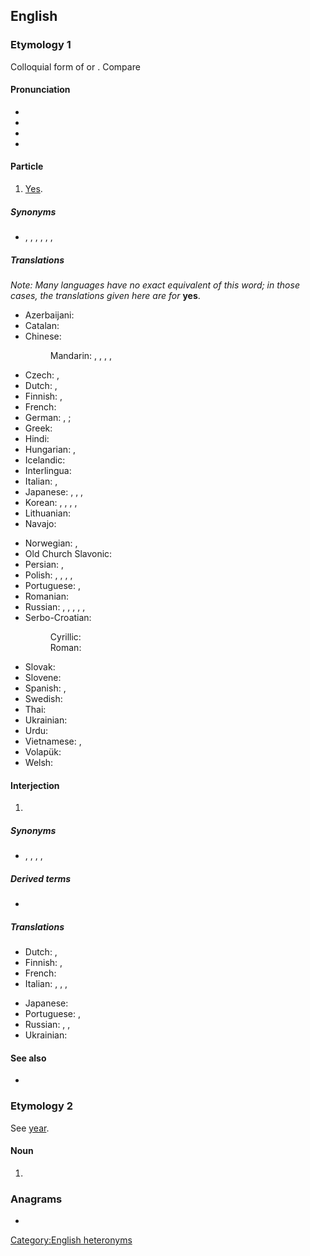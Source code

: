 {{also|þeah}}
==English==
{{wikipedia}}

===Etymology 1===
{{wikipedia|yes and no}}
Colloquial form of {{m|en|yea}} or {{m|en|yes}}. Compare {{m|en|nah}}

====Pronunciation====
* {{IPA|en|/ˈjɛ(ə)/|/ˈjæ.ə/}}
* {{audio|en|en-us-yeah.ogg|Audio (US)}}
* {{audio|en|en-us-yeah-interjection.ogg|Audio (US, interjection)}}
* {{rhymes|en|ɛə}}

====Particle====
{{en-adv|-}}

# {{lb|en|informal}} [[yes|Yes]]. {{defdate|from 19th c.}}

=====Synonyms=====
* {{l|en|yes}}, {{l|en|yep}}, {{l|en|yup}}, {{l|en|aye}}, {{l|en|ya}}, {{l|en|yea}}, {{l|en|uh-huh}}

=====Translations=====
''Note: Many languages have no exact equivalent of this word; in those cases, the translations given here are for'' '''yes'''.
{{trans-top|yes}}
* Azerbaijani: {{t|az|həri}}
* Catalan: {{t+|ca|sí}}
* Chinese:
*: Mandarin: {{t+|cmn|是啊|tr=shì a|sc=Hani}}, {{t|cmn|[[對]][[啊]]|sc=Hani}}, {{t|cmn|[[对]][[啊]]|tr=duì a|sc=Hani}}, {{t+|cmn|啊|tr=à|sc=Hani}}, {{t+|cmn|嗯|tr=ǹg|sc=Hani}}
* Czech: {{t+|cs|jo}}, {{t+|cs|no}} <!-- Yes, this is in the right place, "no" means "yeah" or "yep" in Czech, Slovak, Polish -->
* Dutch: {{t+|nl|ja}}, {{t+|nl|jawel}}
* Finnish: {{t+|fi|joo}}, {{t+|fi|juu}}
* French: {{t+|fr|ouais}}
* German: {{qualifier|yeah}} {{t+|de|jo}}, {{t+|de|joa}}; {{qualifier|yes}} {{t+|de|ja}}
* Greek: {{t+|el|ναι}}
* Hindi: {{t+|hi|हाँ}}
* Hungarian: {{t+|hu|igen}}, {{t+|hu|ja}}
* Icelandic: {{t+|is|já}}
* Interlingua: {{t+|ia|si}}
* Italian: {{t+|it|sì}}, {{t+|it|già}}
* Japanese: {{t+|ja|うん|tr=un}}, {{t+|ja|そう|tr=sō}}, {{t+|ja|ええ|tr=ē}}, {{t+|ja|ああ|tr=ā}}
* Korean: {{t+|ko|응}}, {{t+|ko|네}}, {{t+|ko|예}}, {{t+|ko|응}}, {{t+|ko|어}}
* Lithuanian: {{t+|lt|taip}}
* Navajo: {{t|nv|wehee}}
{{trans-mid}}
* Norwegian: {{t+|no|ja}}, {{t|no|yeah}}
* Old Church Slavonic: {{t|cu|ⰵⰹ}}
* Persian: {{t+|fa|بله|tr=bale}}, {{t+|fa|آره|tr=âre|sc=fa-Arab}}
* Polish: {{t+|pl|tak}}, {{t+|pl|no}}<!-- Yes, this is in the right place, "no" means "yeah" or "yep" in Czech, Slovak, Polish -->, {{t+|pl|ta|m}} {{qualifier|colloquial}}, {{t+|pl|aha|m}}, {{t+|pl|acha}}
* Portuguese: {{t+|pt|sim}}, {{t+|pt|é}}
* Romanian: {{t+|ro|da}}
* Russian: {{t+|ru|ага́}}, {{t+|ru|ага́|tr=ahá}}, {{t+|ru|угу́}}, {{t+|ru|угу́|tr=uhú}}, {{t+|ru|так}}, {{t+|ru|ну}}
* Serbo-Croatian: {{t+|sh|da}} {{t+|sh|da}}
*: Cyrillic: {{t|sh|да̑|sc=Cyrl}}
*: Roman: {{t+|sh|dȃ|sc=Latn}}
* Slovak: {{t+|sk|no}} <!-- Yes, this is in the right place, "no" means "yeah" or "yep" in Czech, Slovak, Polish -->
* Slovene: {{t+|sl|ja}}
* Spanish: {{t+|es|sí}}, {{t|es|seh}}
* Swedish: {{t+|sv|ja|n}}
* Thai: {{t+|th|เออ}}
* Ukrainian: {{t|uk|еге́}}
* Urdu: {{t|ur|ہاں|tr=hā̃|sc=ur-Arab}}
* Vietnamese: {{t|vi|ừ}} {{qualifier|informal}}, {{t+|vi|ờ}} {{qualifier|informal}}
* Volapük: {{t+|vo|si}}
* Welsh: {{t|cy|iah}}
{{trans-bottom}}

====Interjection====
{{en-interj}}

# {{n-g|Expressing [[joy]], [[celebration]], [[glee]], etc.}}
#: {{ux|en|'''Yeah!''' We did it!}}

=====Synonyms=====
* {{l|en|hurrah}}, {{l|en|hurray}}, {{l|en|woohoo}}, {{l|en|yay}}, {{l|en|yippee}}<!--etc-->

=====Derived terms=====
* {{l|en|yeah right}}

=====Translations=====
{{trans-top|expressing joy}}
* Dutch: {{t+|nl|yes}}, {{t+|nl|jippie}}
* Finnish: {{t+|fi|jee}}, {{t+|fi|joo}}
* French: {{t+|fr|ouais}}
* Italian: {{t+|it|sì}}, {{t+|it|vai}}, {{t+|it|evvai}}, {{t|it|evviva}}
{{trans-mid}}
* Japanese: {{t|ja|やった|tr=yatta}}
* Portuguese: {{t+|pt|é!}}, {{t|pt|isso aí!}}
* Russian: {{t+|ru|да!}}, {{t+|ru|ура́!}}, {{t|ru|э-ге́й!}}
* Ukrainian: {{t+|uk|так!}}
{{trans-bottom}}

====See also====
* {{l|en|yes}}

===Etymology 2===
See [[year]].

====Noun====
{{en-noun}}

# {{pronunciation spelling of|en|year}}

===Anagrams===
* {{anagrams|en|a=aehy|Haye|haye|heya}}

[[Category:English heteronyms]]
